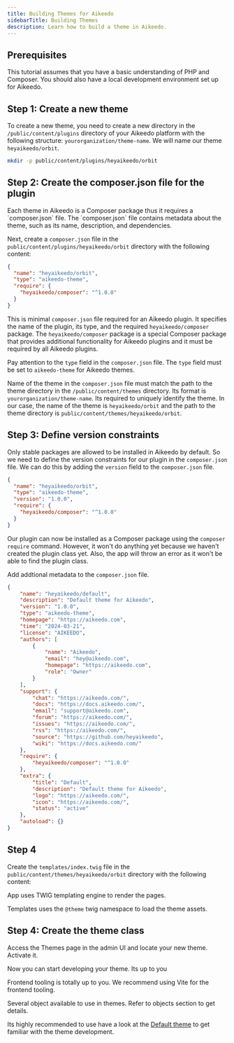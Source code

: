 ```yaml
---
title: Building Themes for Aikeedo
sidebarTitle: Building Themes
description: Learn how to build a theme in Aikeedo.
---
```



## Prerequisites

This tutorial assumes that you have a basic understanding of PHP and Composer. You should also have a local development environment set up for Aikeedo.

## Step 1: Create a new theme

To create a new theme, you need to create a new directory in the `/public/content/plugins` directory of your Aikeedo platform with the following structure: `yourorganization/theme-name`. We will name our theme `heyaikeedo/orbit`.

```bash
mkdir -p public/content/plugins/heyaikeedo/orbit
```

## Step 2: Create the composer.json file for the plugin

<Note>
Each theme in Aikeedo is a Composer package thus it requires a `composer.json` file. The `composer.json` file contains metadata about the theme, such as its name, description, and dependencies.
</Note>

Next, create a `composer.json` file in the `public/content/plugins/heyaikeedo/orbit` directory with the following content:

```json
{
  "name": "heyaikeedo/orbit",
  "type": "aikeedo-theme",
  "require": {
    "heyaikeedo/composer": "^1.0.0"
  }
}
```

This is minimal `composer.json` file required for an Aikeedo plugin. It specifies the name of the plugin, its type, and the required `heyaikeedo/composer` package. The `heyaikeedo/composer` package is a special Composer package that provides additional functionality for Aikeedo plugins and it must be required by all Aikeedo plugins.

Pay attention to the `type` field in the `composer.json` file. The `type` field must be set to `aikeedo-theme` for Aikeedo themes.

Name of the theme in the `composer.json` file must match the path to the theme directory in the `/public/content/themes` directory. Its format is `yourorganization/theme-name`. Its required to uniquely identify the theme. In our case, the name of the theme is `heyaikeedo/orbit` and the path to the theme directory is `public/content/themes/heyaikeedo/orbit`.

## Step 3: Define version constraints

Only stable packages are allowed to be installed in Aikeedo by default. So we need to define the version constraints for our plugin in the `composer.json` file. We can do this by adding the `version` field to the `composer.json` file.

```json
{
  "name": "heyaikeedo/orbit",
  "type": "aikeedo-theme",
  "version": "1.0.0",
  "require": {
    "heyaikeedo/composer": "^1.0.0"
  }
}
```

Our plugin can now be installed as a Composer package using the `composer require` command. However, it won't do anything yet because we haven't created the plugin class yet. Also, the app will throw an error as it won't be able to find the plugin class.

Add addtional metadata to the `composer.json` file.

```json
{
    "name": "heyaikeedo/default",
    "description": "Default theme for Aikeedo",
    "version": "1.0.0",
    "type": "aikeedo-theme",
    "homepage": "https://aikeedo.com",
    "time": "2024-03-21",
    "license": "AIKEEDO",
    "authors": [
        {
            "name": "Aikeedo",
            "email": "hey@aikeedo.com",
            "homepage": "https://aikeedo.com",
            "role": "Owner"
        }
    ],
    "support": {
        "chat": "https://aikeedo.com/",
        "docs": "https://docs.aikeedo.com/",
        "email": "support@aikeedo.com",
        "forum": "https://aikeedo.com/",
        "issues": "https://aikeedo.com/",
        "rss": "https://aikeedo.com/",
        "source": "https://github.com/heyaikeedo",
        "wiki": "https://docs.aikeedo.com/"
    },
    "require": {
        "heyaikeedo/composer": "^1.0.0"
    },
    "extra": {
        "title": "Default",
        "description": "Default theme for Aikeedo",
        "logo": "https://aikeedo.com/",
        "icon": "https://aikeedo.com/",
        "status": "active"
    },
    "autoload": {}
}
```

## Step 4

Create the `templates/index.twig` file in the `public/content/themes/heyaikeedo/orbit` directory with the following content:

App uses TWIG templating engine to render the pages. 

Templates uses the `@theme` twig namespace to load the theme assets.

## Step 4: Create the theme class

Access the Themes page in the admin UI and locate your new theme. Activate it.

Now you can start developing your theme. Its up to you 

Frontend tooling is totally up to you. We recommend using Vite for the frontend tooling.

Several object available to use in themes. Refer to objects section to get details. 

Its highly recommended to use have a look at the [Default theme](https://github.com/heyaikeedo/themes-default/) to get familiar with the theme development.